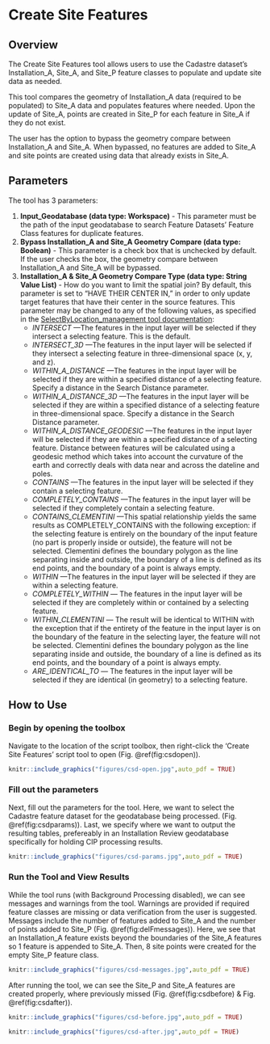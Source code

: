 # Create Site Features {#siteData}
## Overview
The Create Site Features tool allows users to use the Cadastre dataset's Installation_A, Site_A, and Site_P feature classes to populate and update site data as needed.  

This tool compares the geometry of Installation_A data (required to be populated) to Site_A data and populates features where needed.  Upon the update of Site_A, points are created in Site_P for each feature in Site_A if they do not exist. 

The user has the option to bypass the geometry compare between Installation_A and Site_A. When bypassed, no features are added to Site_A and site points are created using data that already exists in Site_A. 

## Parameters
The tool has 3 parameters:  

1. **Input_Geodatabase (data type: Workspace)** - This parameter must be the path of the input geodatabase to search Feature Datasets' Feature Class features for duplicate features.  
2. **Bypass Installation_A and Site_A Geometry Compare (data type: Boolean)** - This parameter is a check box that is unchecked by default. If the user checks the box, the geometry compare between Installation_A and Site_A will be bypassed.
3. **Installation_A & Site_A Geometry Compare Type (data type: String Value List)** - How do you want to limit the spatial join? By default, this parameter is set to "HAVE THEIR CENTER IN," in order to only update target features that have their center in the source features.  This parameter may be changed to any of the following values, as specified in the [SelectByLocation_management tool documentation](http://desktop.arcgis.com/en/arcmap/latest/tools/data-management-toolbox/select-layer-by-location.htm): 
    + *INTERSECT* —The features in the input layer will be selected if they intersect a selecting feature. This is the default.  
    + *INTERSECT_3D* —The features in the input layer will be selected if they intersect a selecting feature in three-dimensional space (x, y, and z).  
    + *WITHIN_A_DISTANCE* —The features in the input layer will be selected if they are within a specified distance of a selecting feature. Specify a distance in the Search Distance parameter.  
    + *WITHIN_A_DISTANCE_3D* —The features in the input layer will be selected if they are within a specified distance of a selecting feature in three-dimensional space. Specify a distance in the Search Distance parameter.  
    + *WITHIN_A_DISTANCE_GEODESIC* —The features in the input layer will be selected if they are within a specified distance of a selecting feature. Distance between features will be calculated using a geodesic method which takes into account the curvature of the earth and correctly deals with data near and across the dateline and poles.  
    + *CONTAINS* —The features in the input layer will be selected if they contain a selecting feature.  
    + *COMPLETELY_CONTAINS* —The features in the input layer will be selected if they completely contain a selecting feature.  
    + *CONTAINS_CLEMENTINI* —This spatial relationship yields the same results as COMPLETELY_CONTAINS with the following exception: if the selecting feature is entirely on the boundary of the input feature (no part is properly inside or outside), the feature will not be selected. Clementini defines the boundary polygon as the line separating inside and outside, the boundary of a line is defined as its end points, and the boundary of a point is always empty.  
    + *WITHIN* —The features in the input layer will be selected if they are within a selecting feature.  
    + *COMPLETELY_WITHIN* — The features in the input layer will be selected if they are completely within or contained by a selecting feature.  
    + *WITHIN_CLEMENTINI* — The result will be identical to WITHIN with the exception that if the entirety of the feature in the input layer is on the boundary of the feature in the selecting layer, the feature will not be selected. Clementini defines the boundary polygon as the line separating inside and outside, the boundary of a line is defined as its end points, and the boundary of a point is always empty.  
    + *ARE_IDENTICAL_TO* — The features in the input layer will be selected if they are identical (in geometry) to a selecting feature.

## How to Use
### Begin by opening the toolbox  
Navigate to the location of the script toolbox, then right-click the 'Create Site Features' script tool to open (Fig. \@ref(fig:csdopen)).
```r
knitr::include_graphics("figures/csd-open.jpg",auto_pdf = TRUE)
```
###  Fill out the parameters 
Next, fill out the parameters for the tool. Here, we want to select the Cadastre feature dataset for the geodatabase being processed. (Fig. \@ref(fig:csdparams)). Last, we specify where we want to output the resulting tables, prefereably in an Installation Review geodatabase specifically for holding CIP processing results.  
```r
knitr::include_graphics("figures/csd-params.jpg",auto_pdf = TRUE)
```
###  Run the Tool and View Results
While the tool runs (with Background Processing disabled), we can see messages and warnings from the tool.  Warnings are provided if required feature classes are missing or data verification from the user is suggested.  Messages include the number of features added to Site_A and the number of points added to Site_P (Fig. \@ref(fig:delFmessages)). Here, we see that an Installation_A feature exists beyond the boundaries of the Site_A features so 1 feature is appended to Site_A. Then, 8 site points were created for the empty Site_P feature class.
```r
knitr::include_graphics("figures/csd-messages.jpg",auto_pdf = TRUE)
```
After running the tool, we can see the Site_P and Site_A features are created properly, where previously missed (Fig. \@ref(fig:csdbefore) & Fig. \@ref(fig:csdafter)).
```r
knitr::include_graphics("figures/csd-before.jpg",auto_pdf = TRUE)
```
```r
knitr::include_graphics("figures/csd-after.jpg",auto_pdf = TRUE)
```